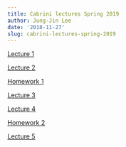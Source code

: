 ```yaml
---
title: Cabrini lectures Spring 2019
author: Jung-Jin Lee
date: '2018-11-27'
slug: cabrini-lectures-spring-2019
---
```


[Lecture 1](/Cabrini_lectures/Cabrini_2019_Lecture_1.html)

[Lecture 2](/Cabrini_lectures/Cabrini_2019_Lecture_2.html)

[Homework 1](/Cabrini_lectures/HW1.pdf)

[Lecture 3](/Cabrini_lectures/Cabrini_2019_Lecture_3.html)

[Lecture 4](/Cabrini_lectures/Cabrini_2019_Lecture_4.html)

[Homework 2](/Cabrini_lectures/HW2.pdf)

[Lecture 5](/Cabrini_lectures/Cabrini_2019_Lecture_5.html)